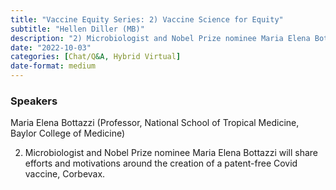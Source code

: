 ```yaml
---
title: "Vaccine Equity Series: 2) Vaccine Science for Equity"
subtitle: "Hellen Diller (MB)"
description: "2) Microbiologist and Nobel Prize nominee Maria Elena Bottazzi will share efforts and motivations around the creation of a patent-free Covid vaccine, Corbevax."
date: "2022-10-03"
categories: [Chat/Q&A, Hybrid Virtual]
date-format: medium 
---
```


### Speakers  
Maria Elena Bottazzi (Professor, National School of Tropical Medicine, Baylor College of Medicine)

2) Microbiologist and Nobel Prize nominee Maria Elena Bottazzi will share efforts and motivations around the creation of a patent-free Covid vaccine, Corbevax.

